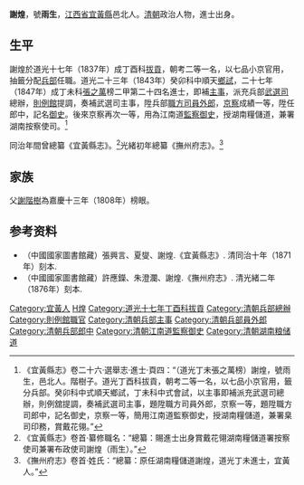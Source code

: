 '''謝煌'''，號'''雨生'''，[[江西省|江西省]][[宜黃縣|宜黃縣]]邑北人。[[清朝|清朝]]政治人物，進士出身。

==生平==
謝煌於道光十七年（1837年）成丁酉科[[拔貢|拔貢]]，朝考二等一名，以七品小京官用，抽籤分配[[兵部|兵部]]任職。道光二十三年（1843年）癸卯科中順天[[鄉試|鄉試]]，二十七年（1847年）成丁未科[[張之萬|張之萬]]榜二甲第二十四名進士，即補[[主事|主事]]，派充兵部[[武選司|武選司]]總辦，[[則例館|則例館]]提調，奏補武選司主事，陞兵部[[職方司|職方司]][[員外郎|員外郎]]，[[京察|京察]]成績一等，陞任郎中，記名[[御史|御史]]。後來京察再次一等，用為江南道[[監察御史|監察御史]]，授湖南糧儲道，兼署湖南按察使司。<ref>《宜黃縣志》卷二十六·選舉志·進士·頁四：“（道光丁未張之萬榜）謝煌，號雨生，邑北人。階樹子。道光丁酉科拔貢，朝考二等一名，以七品小京官用，籤分兵部。癸卯科中式順天鄉試，丁未科中式會試，以主事即補派充武選司總辦，則例舘提調，奏補武選司主事，題陞職方司員外郎，京察一等，題陞職方司郎中，記名御史，京察一等，簡用江南道監察御史，授湖南糧儲道，兼署臬司印務，賞戴花翎。”</ref>

同治年間曾總纂《宜黃縣志》。<ref>《宜黃縣志》卷首·纂修職名：“總纂：賜進士出身賞戴花翎湖南糧儲道署按察使司兼署布政使司謝煌（雨生）。”</ref>光緒初年總纂《撫州府志》。<ref>《撫州府志》卷首·姓氏：“總纂：原任湖南糧儲道謝煌，道光丁未進士，宜黃人。”</ref>

== 家族 ==
父[[謝階樹|謝階樹]]為嘉慶十三年（1808年）榜眼。

== 参考资料 ==
{{reflist}}

*（中國國家圖書館藏）張興言、夏燮、謝煌.《宜黃縣志》. 清同治十年（1871年）刻本.
*（中國國家圖書館藏）許應鑅、朱澄瀾、謝煌.《撫州府志》. 清光緒二年（1876年）刻本.

{{道光二十七年丁未科殿試金榜}}

{{Authority control}}

{{DEFAULTSORT:Xie謝}}
[[Category:宜黃人|Category:宜黃人]]
[[Category:謝姓|H煌]]
[[Category:道光十七年丁酉科拔貢|Category:道光十七年丁酉科拔貢]]
[[Category:清朝兵部總辦|Category:清朝兵部總辦]]
[[Category:則例館職官|Category:則例館職官]]
[[Category:清朝兵部主事|Category:清朝兵部主事]]
[[Category:清朝兵部員外郎|Category:清朝兵部員外郎]]
[[Category:清朝兵部郎中|Category:清朝兵部郎中]]
[[Category:清朝江南道監察御史|Category:清朝江南道監察御史]]
[[Category:清朝湖南粮储道|Category:清朝湖南粮储道]]